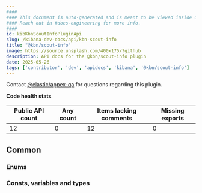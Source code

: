```yaml
---
####
#### This document is auto-generated and is meant to be viewed inside our experimental, new docs system.
#### Reach out in #docs-engineering for more info.
####
id: kibKbnScoutInfoPluginApi
slug: /kibana-dev-docs/api/kbn-scout-info
title: "@kbn/scout-info"
image: https://source.unsplash.com/400x175/?github
description: API docs for the @kbn/scout-info plugin
date: 2025-05-26
tags: ['contributor', 'dev', 'apidocs', 'kibana', '@kbn/scout-info']
---
```




Contact [@elastic/appex-qa](https://github.com/orgs/elastic/teams/appex-qa) for questions regarding this plugin.

**Code health stats**

| Public API count  | Any count | Items lacking comments | Missing exports |
|-------------------|-----------|------------------------|-----------------|
| 12 | 0 | 12 | 0 |

## Common

### Enums
<DocDefinitionList data={kbnScoutInfoObj.common.enums}/>

### Consts, variables and types
<DocDefinitionList data={kbnScoutInfoObj.common.misc}/>


